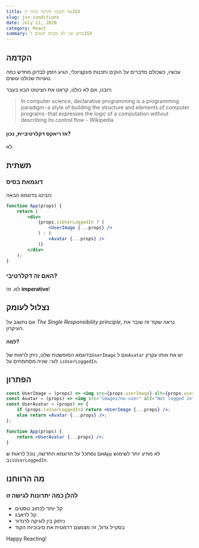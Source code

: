 ```yaml
---
title: אל תשימו לוגיקה בתוך הJSX
slug: jsx-conditions
date: July 11, 2020
category: React
summary: מדוע אני לא מכניס תנאים לJSX
---
```


## הקדמה

עכשיו, כשכולם מדברים על הוקים ותכנות פונקציונלי, הגיע הזמן לבדוק מחדש כמה טעויות שכולנו עושים.

רובנו, אם לא כולנו, קראנו את הציטוט הבא בעבר:

> In computer science, declarative programming is a programming paradigm - a style of building the structure and elements of computer programs - that expresses the logic of a computation without describing its control flow - Wikipedia

#### אז ריאקס דקלרטיביית, נכון?

לא.

## תשתית

### דוגמאת בסיס

הביטו בדוגמא הבאה:

```jsx
function App(props) {
    return (
        <div>
            {props.isUserLoggedIn ? (
                <UserImage {...props} />
            ) : (
                <Avatar {...props} />
            )}
        </div>
    );
}
```

### האם זה דקלרטיבי?

לא. זה **imperative**!

## נצלול לעומק

אם נחשוב על _The Single Responsibility principle_, נראה שקוד זה שובר את העיקרון.

#### למה?

בדוגמא המופשטת שלנו, ניתן לראות של`UserImage` וגם ל`Avatar` יש את אותו עקרון לוגי: שניה מסתמחים על `isUserLoggedIn`.

## הפתרון

```jsx
const UserImage = (props) => <img src={props.userImage} alt={props.userName} />;
const Avatar = (props) => <img src="images/no-user" alt="Not logged in" />;
const UserAvatar = (props) => {
    if (props.isUserLoggedIn) return <UserImage {...props} />; 
    else return <Avatar {...props} />; 
};

function App(props) {
    return <UserAvatar {...props} />; 
}
```

אם נסתכל על הדוגמא החדשה, נוכל לראות ש`App` לא מודע יותר לשימוש ב`isUserLoggedIn`.

## מה הרווחנו

### להלן כמה יתרונות לגישה זו

-   קל יותר לכתוב טסטים
-   קל לדאבג
-   ניתוק בין לוגיקה לרנדור
-   בסקייל גדול, זה מצמצם דרמטית את סיבוכיות הקוד

Happy Reacting!
